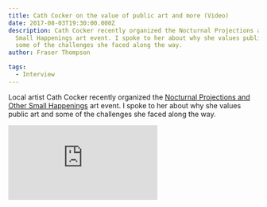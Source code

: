 ```yaml
---
title: Cath Cocker on the value of public art and more (Video)
date: 2017-08-03T19:30:00.000Z
description: Cath Cocker recently organized the Nocturnal Projections and Other
  Small Happenings art event. I spoke to her about why she values public art and
  some of the challenges she faced along the way.
author: Fraser Thompson

tags:
  - Interview
---
```



Local artist Cath Cocker recently organized the [Nocturnal Projections and Other Small Happenings](https://www.facebook.com/othersmallhappenings/) art event. I spoke to her about why she values public art and some of the challenges she faced along the way.

<div className="youtubeEmbed">
  <iframe src="https://www.youtube.com/embed/echzz_WHggM/?autoplay=0&amp;autohide=1&amp;vq=hd720&amp;start=" frameBorder="0" allowFullscreen="yes"></iframe>
</div>
